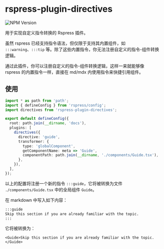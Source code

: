 # rspress-plugin-directives

![NPM Version](https://img.shields.io/npm/v/rspress-plugin-directives)


<SourceCode href="https://github.com/linbudu599/rspress-plugins/tree/main/packages/rspress-plugin-directives" />

用于实现自定义指令转换的 Rspress 插件。

虽然 rspress 已经支持指令语法，但仅限于支持其内置组件，如 `:::warning`、`:::tip` 等。除了这些内置指令，你无法注册自定义的指令-组件转换逻辑。

通过此插件，你可以注册自定义的指令-组件转换逻辑，这样一来就能够像 rspress 的内置指令一样，直接在 md/mdx 内使用指令来快捷引用组件。

## 使用

<PackageManagerTabs command="add rspress-plugin-directives -D" />

```ts
import * as path from 'path';
import { defineConfig } from 'rspress/config';
import directives from 'rspress-plugin-directives';

export default defineConfig({
  root: path.join(__dirname, 'docs'),
  plugins: [
    directives({
      directive: 'guide',
      transformer: {
        type: 'globalComponent',
        getComponentName: meta => 'Guide',
        componentPath: path.join(__dirname, './components/Guide.tsx'),
      },
    }),
  ],
});
```

以上的配置将注册一个新的指令 `:::guide`，它将被转换为文件 `./components/Guide.tsx` 中的全局组件 `Guide`。

在 markdown 中写入如下内容：

```markdown
:::guide
Skip this section if you are already familiar with the topic.
:::
```

它将被转换为：

```mdx
<Guide>Skip this section if you are already familiar with the topic.</Guide>
```
